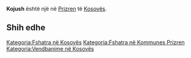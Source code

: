 {{Fshat në 
 | Emri                = Kojush
 | EmriAlt                = 
 | NAME_SHORT_FORM=      
 | NAME_GENERIC=      
 | NAME_SORT_NAME_RO=      KOJUSH
 | FULL_NAME_RO = Kojush
 | FULL_NAME_ND_RO=Kojush
 | SORT_NAME_RG=KOJUSH
 | FULL_NAME_RG=Kojush
 | FULL_NAME_ND_RG=Kojush
 | SRP_NAME_SHORT_FORM=      
 | SRP_NAME_GENERIC=      
 | SRP_NAME_SORT_NAME_RO=      
 | SRP_FULL_NAME_RO = 
 | SRP_FULL_NAME_ND_RO=
 | SRP_SORT_NAME_RG=
 | SRP_FULL_NAME_RG=
 | SRP_FULL_NAME_ND_RG=
 | Emri (Rasa dhanore) = 
 | Figura              = 
 | Shteti              = Kosovo
 | Komuna              = Prizren
 | Kodi postar         = 
 | Sipërfaqja          = 

 | Popullsia           = 

 | Regj. i popullsisë  = 
 | Dend. e popullsisë  = 
 | Faqja zyrtare       = 
 <!--- Koordinatat ----> 
 | Gjerësia            = 42.227222
 | Gjatësia            = 20.610556
 | Lartësia            = 
}}
'''Kojush''' është një [[]] në [[Prizren]] të [[Kosovës]].

<!-- == Gjeografia == -->
<!-- == Historia == -->
<!-- == Demografia == -->
== Shih edhe ==
{{Komuna Prizren}}
{{Kosovo-Administrata-Cung}}

[[Kategoria:Fshatra në Kosovës]]
[[Kategoria:Fshatra në Kommunes Prizren]]
[[Kategoria:Vendbanime në Kosovës]]